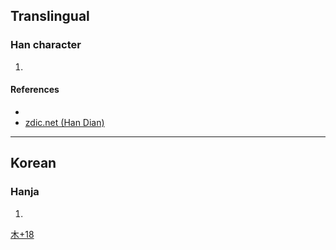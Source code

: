{{character info/new}}
==Translingual==

===Han character===
{{Han char|rn=75|rad=木|as=18|sn=22|four=|canj=DHBS,DNXU|ids=⿰木龜}}

# {{vern|pagoda tree}} {{gloss|''[[Styphnolobium japonicum]]''}}

====References====
* {{Han ref|kx=0562.101|dj=0950.330|hdz=21323.151|uh=6AF7|ud=27383}}
*[http://www.zdic.net/z/1c/js/6AF7.htm zdic.net (Han Dian)]

----

==Korean==

===Hanja===
{{ko-hanja|hangeul=[[귀]]|eumhun=|rv=gwi|mr=kwi|y=kwi}}

# {{defn|lang=ko|sort=木18}}

[[Category:Korean-only CJKV Characters|木+18]]